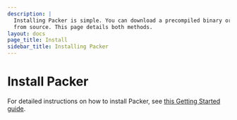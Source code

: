 ```yaml
---
description: |
  Installing Packer is simple. You can download a precompiled binary or compile
  from source. This page details both methods.
layout: docs
page_title: Install
sidebar_title: Installing Packer
---
```


# Install Packer

For detailed instructions on how to install Packer, see [this
Getting Started guide][install].

[install]: https://learn.hashicorp.com/packer/getting-started/install 'Install Packer'
